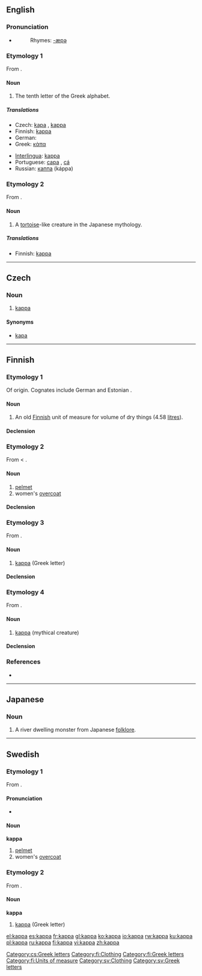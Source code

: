 {{see|Kappa|käppä|kapa|kápa|kåpa|κάπα}}
==English==

===Pronunciation===
* {{audio|en-us-kappa.ogg|Audio (US)}}
*: Rhymes: [[Rhymes:English:-æpə|-æpə]]

===Etymology 1===
From {{Gr.}} {{term|κάπα|tr=kapa|sc=Grek}}.

====Noun====
{{wikipedia}}
{{en-noun}}

# The tenth letter of the Greek alphabet.

=====Translations=====
{{trans-top|Greek letter}}
* Czech: [[kapa]] {{n}}, [[#Czech|kappa]] {{n}}
* Finnish: [[#Finnish|kappa]]
* German: {{t|de|Kappa|n}}
* Greek: [[κάπα]] {{n}}
{{trans-mid}}
* [[Interlingua]]: [[#Interlingua|kappa]]
* Portuguese: [[capa]] {{m}}, [[cá]] {{m}}
* Russian: [[каппа]] (káppa) {{f}}
{{trans-bottom}}

===Etymology 2===
From {{Ja.}} {{term|かっぱ|cs=Jpan}}.

====Noun====
{{wikipedia|Kappa (folklore)}}
{{en-noun}}

# {{mythology}} A [[tortoise]]-like creature in the Japanese mythology.

=====Translations=====
{{trans-top|mythical creature}}
* Finnish: [[#Finnish|kappa]]
{{trans-mid}}
{{trans-bottom}}

----

==Czech==

===Noun===
{{cs-noun|g=n}}

# [[#English|kappa]]

====Synonyms====
* [[kapa]] {{n}}

[[Category:cs:Greek letters]]

----

==Finnish==

===Etymology 1===
Of {{Ger.|fi}} origin. Cognates include German {{term|Schaff}} and Estonian {{term|kapp}}.

====Noun====
{{infl|fi|noun}}

# An old [[Finnish]] unit of measure for volume of dry things (4.58 [[litre]]s).

====Declension====
{{fi-decl-kala|ka|pp|p}}

===Etymology 2===
From {{Sw.|fi}} {{term|kappa|lang=sv}} < {{ML.|fi}} {{term|cappa}}.

====Noun====
{{infl|fi|noun}}

# [[pelmet]]
# women's [[overcoat]]

====Declension====
{{fi-decl-kala|ka|pp|p}}

===Etymology 3===
From {{Gr.|fi}} {{term|κάπα|tr=kapa|sc=Grek}}.

====Noun====
{{infl|fi|noun}}

# [[#English|kappa]] (Greek letter)

====Declension====
{{fi-decl-kala|ka|pp|p}}

===Etymology 4===
From {{Ja.|fi}} {{term|かっぱ|sc=Jpan}}.

====Noun====
{{infl|fi|noun}}

# {{mythology|lang=fi}} [[#English|kappa]] (mythical creature)

====Declension====
{{fi-decl-kala|ka|pp|p}}

===References===
* {{R:Hakkinen 2005}}

[[Category:fi:Clothing]]
[[Category:fi:Greek letters]]
[[Category:fi:Units of measure]]

----

==Japanese==
{{wikipedia|kappa (mythical creature)}}

===Noun===
{{ja-noun|r|hira=かっぱ}}

# A river dwelling monster from Japanese [[folklore]].

----

==Swedish==

===Etymology 1===
From {{ML.|sv}} {{term|cappa}}.

====Pronunciation====
* {{audio|Sv-kappa.ogg|audio}}

====Noun====
{{sv-noun-reg-or|kapp}}
'''kappa'''

# [[pelmet]]
# women's [[overcoat]]

===Etymology 2===
From {{Gr.|sv}} {{term|κάπα|tr=kapa|sc=Grek}}.

====Noun====
{{sv-noun-irreg-n|kappa|kappat|kappa|kappan}}
'''kappa'''

# [[#English|kappa]] (Greek letter)

[[Category:sv:Clothing]]
[[Category:sv:Greek letters]]

[[el:kappa]]
[[es:kappa]]
[[fr:kappa]]
[[gl:kappa]]
[[ko:kappa]]
[[io:kappa]]
[[rw:kappa]]
[[ku:kappa]]
[[pl:kappa]]
[[ru:kappa]]
[[fi:kappa]]
[[vi:kappa]]
[[zh:kappa]]